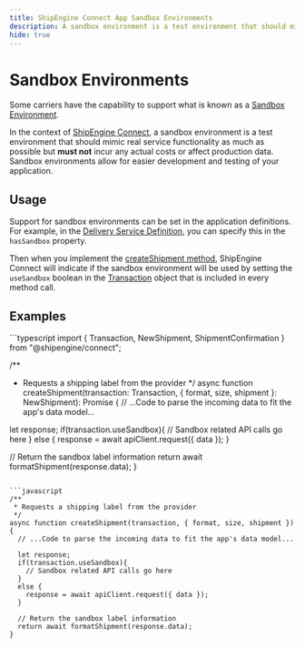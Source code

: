 ```yaml
---
title: ShipEngine Connect App Sandbox Environments
description: A sandbox environment is a test environment that should mimic real service functionality as much as possible but MUST NOT incur any actual costs or affect production data
hide: true
---
```




Sandbox Environments
==================

Some carriers have the capability to support what is known as a [Sandbox Environment](https://en.wikipedia.org/wiki/Sandbox_(software_development)).

In the context of [ShipEngine Connect](index.mdx), a sandbox environment is a test environment that should mimic real service functionality as much as possible but **must not** incur any actual costs or affect production data.
Sandbox environments allow for easier development and testing of your application.


Usage
-----
Support for sandbox environments can be set in the application definitions. For example, in the [Delivery Service Definition](reference/delivery-service.mdx), you can specify this in the `hasSandbox` property.


Then when you implement the [createShipment method](reference/methods/create-shipment.mdx), ShipEngine Connect will indicate if the sandbox environment will be used by setting the `useSandbox` boolean in the [Transaction](reference/transaction.mdx) object that is included in every method call.


Examples
--------

<CodeWrapper>
```typescript
import { Transaction, NewShipment, ShipmentConfirmation } from "@shipengine/connect";

/**
 * Requests a shipping label from the provider
 */
async function createShipment(transaction: Transaction, { format, size, shipment }: NewShipment): Promise<ShipmentConfirmation> {
  // ...Code to parse the incoming data to fit the app's data model...

  let response;
  if(transaction.useSandbox){
    // Sandbox related API calls go here
  }
  else {
    response = await apiClient.request({ data });
  }

  // Return the sandbox label information
  return await formatShipment(response.data);
}
```

```javascript
/**
 * Requests a shipping label from the provider
 */
async function createShipment(transaction, { format, size, shipment }) {
  // ...Code to parse the incoming data to fit the app's data model...

  let response;
  if(transaction.useSandbox){
    // Sandbox related API calls go here
  }
  else {
    response = await apiClient.request({ data });
  }

  // Return the sandbox label information
  return await formatShipment(response.data);
}
```
</CodeWrapper>


<Pager
  prev="./error-handling.mdx" prevTitle="Error Handling"
  next="./testing/index.mdx" nextTitle="Testing"
/>
